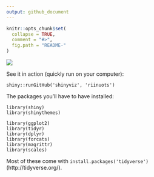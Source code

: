 ```yaml
---
output: github_document
---
```


```r
knitr::opts_chunk$set(
  collapse = TRUE,
  comment = "#>",
  fig.path = "README-"
)
```

![](example_shiny_app.png)

See it in action (quickly run on your computer):

```
shiny::runGitHub('shinyviz', 'riinuots')
```


The packages you'll have to have installed:
```
library(shiny)
library(shinythemes)

library(ggplot2)
library(tidyr)
library(dplyr)
library(forcats)
library(magrittr)
library(scales)
```

Most of these come with `install.packages('tidyverse')` (http://tidyverse.org/).



